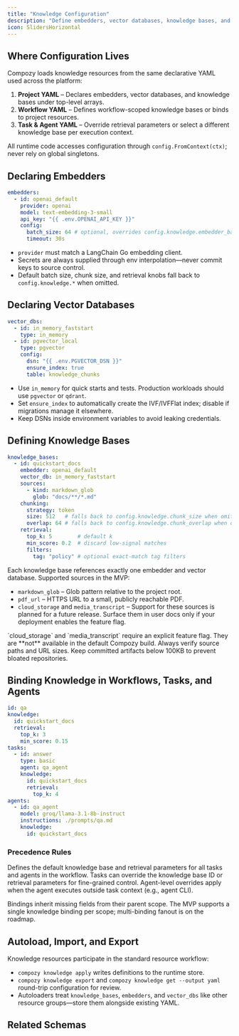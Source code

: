```yaml
---
title: "Knowledge Configuration"
description: "Define embedders, vector databases, knowledge bases, and bindings in project and workflow YAML."
icon: SlidersHorizontal
---
```



## Where Configuration Lives

Compozy loads knowledge resources from the same declarative YAML used across the platform:

1. **Project YAML** – Declares embedders, vector databases, and knowledge bases under top-level arrays.
2. **Workflow YAML** – Defines workflow-scoped knowledge bases or binds to project resources.
3. **Task & Agent YAML** – Override retrieval parameters or select a different knowledge base per execution context.

All runtime code accesses configuration through `config.FromContext(ctx)`; never rely on global singletons.

## Declaring Embedders

```yaml title="compozy.yaml"
embedders:
  - id: openai_default
    provider: openai
    model: text-embedding-3-small
    api_key: "{{ .env.OPENAI_API_KEY }}"
    config:
      batch_size: 64 # optional, overrides config.knowledge.embedder_batch_size
      timeout: 30s
```

- `provider` must match a LangChain Go embedding client.
- Secrets are always supplied through env interpolation—never commit keys to source control.
- Default batch size, chunk size, and retrieval knobs fall back to `config.knowledge.*` when omitted.

## Declaring Vector Databases

```yaml title="compozy.yaml"
vector_dbs:
  - id: in_memory_faststart
    type: in_memory
  - id: pgvector_local
    type: pgvector
    config:
      dsn: "{{ .env.PGVECTOR_DSN }}"
      ensure_index: true
      table: knowledge_chunks
```

- Use `in_memory` for quick starts and tests. Production workloads should use `pgvector` or `qdrant`.
- Set `ensure_index` to automatically create the IVF/IVFFlat index; disable if migrations manage it elsewhere.
- Keep DSNs inside environment variables to avoid leaking credentials.

## Defining Knowledge Bases

```yaml title="compozy.yaml"
knowledge_bases:
  - id: quickstart_docs
    embedder: openai_default
    vector_db: in_memory_faststart
    sources:
      - kind: markdown_glob
        glob: "docs/**/*.md"
    chunking:
      strategy: token
      size: 512   # falls back to config.knowledge.chunk_size when omitted
      overlap: 64 # falls back to config.knowledge.chunk_overlap when omitted
    retrieval:
      top_k: 5        # default k
      min_score: 0.2  # discard low-signal matches
      filters:
        tag: "policy" # optional exact-match tag filters
```

Each knowledge base references exactly one embedder and vector database. Supported sources in the MVP:

- `markdown_glob` – Glob pattern relative to the project root.
- `pdf_url` – HTTPS URL to a small, publicly reachable PDF.
- `cloud_storage` and `media_transcript` – Support for these sources is planned for a future release. Surface them in user docs only if your deployment enables the feature flag.

<Callout type="warning">
`cloud_storage` and `media_transcript` require an explicit feature flag. They are **not** available in the default Compozy build.
</Callout>

<Callout type="warning">
Always verify source paths and URL sizes. Keep committed artifacts below 100KB to prevent bloated repositories.
</Callout>

## Binding Knowledge in Workflows, Tasks, and Agents

```yaml title="workflows/qa.yaml"
id: qa
knowledge:
  id: quickstart_docs
  retrieval:
    top_k: 3
    min_score: 0.15
tasks:
  - id: answer
    type: basic
    agent: qa_agent
    knowledge:
      id: quickstart_docs
      retrieval:
        top_k: 4
agents:
  - id: qa_agent
    model: groq/llama-3.1-8b-instruct
    instructions: ./prompts/qa.md
    knowledge:
      id: quickstart_docs
```

### Precedence Rules

<Steps>
  <Step title="Workflow binding">
    Defines the default knowledge base and retrieval parameters for all tasks and agents in the workflow.
  </Step>
  <Step title="Task override">
    Tasks can override the knowledge base ID or retrieval parameters for fine-grained control.
  </Step>
  <Step title="Agent override">
    Agent-level overrides apply when the agent executes outside task context (e.g., agent CLI).
  </Step>
</Steps>

Bindings inherit missing fields from their parent scope. The MVP supports a single knowledge binding per scope; multi-binding fanout is on the roadmap.

## Autoload, Import, and Export

Knowledge resources participate in the standard resource workflow:

- `compozy knowledge apply` writes definitions to the runtime store.
- `compozy knowledge export` and `compozy knowledge get --output yaml` round-trip configuration for review.
- Autoloaders treat `knowledge_bases`, `embedders`, and `vector_dbs` like other resource groups—store them alongside existing YAML.

## Related Schemas

<ReferenceCardList>
  <ReferenceCard
    title="Embedder Schema"
    description="Reference for provider-specific embedder properties."
    href="/docs/schema/embedders"
    icon="Cpu"
  />
  <ReferenceCard
    title="Vector Database Schema"
    description="Supported vector store types and connection options."
    href="/docs/schema/vector-dbs"
    icon="Database"
  />
  <ReferenceCard
    title="Knowledge Base Schema"
    description="Source, chunking, and retrieval defaults."
    href="/docs/schema/knowledge-bases"
    icon="Book"
  />
  <ReferenceCard
    title="Knowledge Binding Schema"
    description="Workflow, task, and agent binding structure."
    href="/docs/schema/bindings"
    icon="Link"
  />
</ReferenceCardList>
